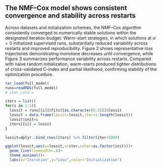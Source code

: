 ## The NMF–Cox model shows consistent convergence and stability across restarts

Across datasets and initialization schemes, the NMF–Cox algorithm consistently converged to numerically stable solutions within the designated iteration budget. Warm-start strategies, in which solutions at $\alpha=0$ initialized supervised runs, substantially reduced variability across restarts and improved reproducibility. Figure 2 shows representative loss trajectories demonstrating monotone decreases until convergence, while Figure 3 summarizes performance variability across restarts. Compared with naïve random initialization, warm-starts produced tighter distributions of cross-validated C-index and partial likelihood, confirming stability of the optimization procedure.

```r
tar_load(full_model)
runs=readRDS(full_model)
# iter_cold = 

iters = list()
for(i in 1:5){
  lossit = runs[[i]]$fits[[as.character(0.5)]]$lossit
  lossit = data.frame(lossit=lossit,iter=1:length(lossit))
  lossit$init=i
  iters[[i]] = lossit
}

lossit=dplyr::bind_rows(iters) %>% filter(iter<5000)

ggplot(lossit,aes(y=lossit,x=iter,color=as.factor(init)))+
  geom_line(linewidth=.8)+
  theme_minimal()+
  labs(x="Iteration",y="Loss",color="Initialization")

```
